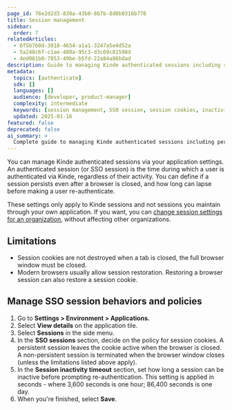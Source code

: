 ```yaml
---
page_id: 76e2d2d3-830a-43b0-8b7b-8d0b0316b776
title: Session management
sidebar:
  order: 7
relatedArticles:
  - 6f5b7b0d-3818-4654-a1a1-3247a5e4d52a 
  - 5a248c6f-c1ae-480a-95c3-d3c69c81598d
  - 4ed081b0-7853-49be-b5fd-22a84a86bdad
description: Guide to managing Kinde authenticated sessions including session persistence, inactivity timeouts, and browser session behavior.
metadata:
  topics: [authenticate]
  sdk: []
  languages: []
  audience: [developer, product-manager]
  complexity: intermediate
  keywords: [session management, SSO session, session cookies, inactivity timeout, browser session]
  updated: 2025-01-16
featured: false
deprecated: false
ai_summary: >
  Complete guide to managing Kinde authenticated sessions including persistence settings, inactivity timeouts, and browser behavior.
---
```


You can manage Kinde authenticated sessions via your application settings. An authenticated session (or SSO session) is the time during which a user is authenticated via Kinde, regardless of their activity. You can define if a session persists even after a browser is closed, and how long can lapse before making a user re-authenticate.

These settings only apply to Kinde sessions and not sessions you maintain through your own application.
If you want, you can [change session settings for an organization](/authenticate/manage-authentication/session-management-per-organization/), without affecting other organizations. 

## Limitations

- Session cookies are not destroyed when a tab is closed, the full browser window must be closed.
- Modern browsers usually allow session restoration. Restoring a browser session can also restore a session cookie.

## Manage SSO session behaviors and policies

1. Go to **Settings > Environment > Applications.**
2. Select **View details** on the application tile.
3. Select **Sessions** in the side menu.
4. In the **SSO sessions** section, decide on the policy for session cookies. A persistent session leaves the cookie active when the browser is closed. A non-persistent session is terminated when the browser window closes (unless the limitations listed above apply). 
5. In the **Session inactivity timeout** section, set how long a session can be inactive before prompting re-authentication. This setting is applied in seconds - where 3,600 seconds is one hour; 86,400 seconds is one day.
6. When you're finished, select **Save**.
